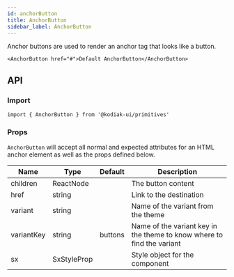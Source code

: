 ```yaml
---
id: anchorButton
title: AnchorButton
sidebar_label: AnchorButton
---
```


Anchor buttons are used to render an anchor tag that looks like a button.

```tsx
<AnchorButton href="#">Default AnchorButton</AnchorButton>
```

## API

### Import

```tsx
import { AnchorButton } from '@kodiak-ui/primitives'
```

### Props

`AnchorButton` will accept all normal and expected attributes for an HTML anchor element as well as the props defined below.

| Name       | Type        | Default | Description                                                            |
| ---------- | ----------- | ------- | ---------------------------------------------------------------------- |
| children   | ReactNode   |         | The button content                                                     |
| href       | string      |         | Link to the destination                                                |
| variant    | string      |         | Name of the variant from the theme                                     |
| variantKey | string      | buttons | Name of the variant key in the theme to know where to find the variant |
| sx         | SxStyleProp |         | Style object for the component                                         |

